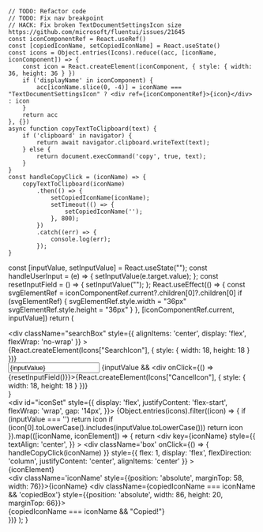 
    // TODO: Refactor code
    // TODO: Fix nav breakpoint
    // HACK: Fix broken TextDocumentSettingsIcon size https://github.com/microsoft/fluentui/issues/21645
    const iconComponentRef = React.useRef()
    const [copiedIconName, setCopiedIconName] = React.useState()
    const icons = Object.entries(Icons).reduce((acc, [iconName, iconComponent]) => {
        const icon = React.createElement(iconComponent, { style: { width: 36, height: 36 } })
        if ('displayName' in iconComponent) {
            acc[iconName.slice(0, -4)] = iconName === "TextDocumentSettingsIcon" ? <div ref={iconComponentRef}>{icon}</div> : icon
        }
        return acc
    }, {})
    async function copyTextToClipboard(text) {
        if ('clipboard' in navigator) {
            return await navigator.clipboard.writeText(text);
        } else {
            return document.execCommand('copy', true, text);
        }
    }
    const handleCopyClick = (iconName) => {
        copyTextToClipboard(iconName)
            .then(() => {
                setCopiedIconName(iconName);
                setTimeout(() => {
                    setCopiedIconName('');
                }, 800);
            })
            .catch((err) => {
                console.log(err);
            });
    }
  const [inputValue, setInputValue] = React.useState("");
  const handleUserInput = (e) => {
    setInputValue(e.target.value);
  };
  const resetInputField = () => {
    setInputValue("");
  };
    React.useEffect(() => {
        const svgElementRef = iconComponentRef.current?.children[0]?.children[0]
        if (svgElementRef) {
            svgElementRef.style.width = "36px"
            svgElementRef.style.height = "36px"
        }
    }, [iconComponentRef.current, inputValue])
    return (
        <div>
            <div className="searchBox" style={{ alignItems: 'center',  display: 'flex', flexWrap: 'no-wrap' }} >
                <div>{React.createElement(Icons["SearchIcon"], { style: { width: 18, height: 18 } })}</div>
                <input className="input" type="text" placeholder="Search icons" value={inputValue} onChange={handleUserInput} />
                {inputValue && <div onClick={() => {resetInputField()}}>{React.createElement(Icons["CancelIcon"], { style: { width: 18, height: 18 } })}</div>}
            </div>
            <br />
            <div
                id="iconSet"
                style={{
                    display: 'flex',
                    justifyContent: 'flex-start',
                    flexWrap: 'wrap',
                    gap: '14px',
                }}>
                {Object.entries(icons).filter((icon) => {
                    if (inputValue === '') return icon
                    if (icon[0].toLowerCase().includes(inputValue.toLowerCase())) return icon
                }).map(([iconName, iconElement]) => {
                    return <div key={iconName} style={{
                        textAlign: 'center',
                    }} >
                        <div
                            className='box'
                            onClick={() => { handleCopyClick(iconName) }}
                            style={{
                                    flex: 1,
                                    display: 'flex',
                                    flexDirection: 'column',
                                    justifyContent: 'center',
                                    alignItems: 'center'
                                }}
                            >
                            <div>{iconElement}</div>
                            <div className='iconName' style={{position: 'absolute', marginTop: 58, width: 76}}>{iconName}</div>
                            <div className={copiedIconName === iconName && 'copiedBox'} style={{position: 'absolute', width: 86, height: 20, marginTop: 66}}><div className="copied">{copiedIconName === iconName && "Copied!"}</div></div>
                        </div>
                    </div>
                })}
            </div>
        </div>
    );
}

<IconsPage />